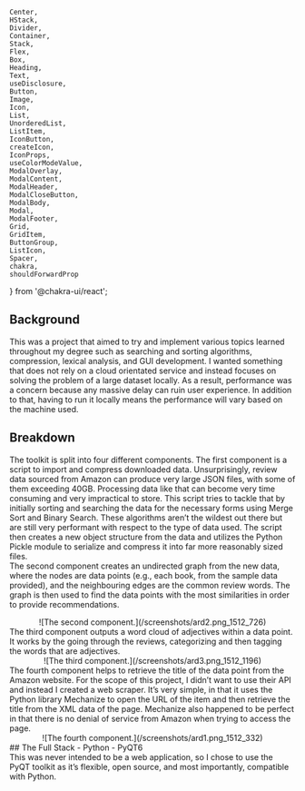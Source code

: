     Center,
    HStack,
    Divider,
    Container,
    Stack,
    Flex,
    Box,
    Heading,
    Text,
    useDisclosure,
    Button,
    Image,
    Icon,
    List,
    UnorderedList,
    ListItem,
    IconButton,
    createIcon,
    IconProps,
    useColorModeValue,
    ModalOverlay,
    ModalContent,
    ModalHeader,
    ModalCloseButton,
    ModalBody,
    Modal,
    ModalFooter,
    Grid,
    GridItem,
    ButtonGroup,
    ListIcon,
    Spacer,
    chakra,
    shouldForwardProp
} from '@chakra-ui/react';



## Background
This was a project that aimed to try and implement various topics learned throughout my degree such as searching and sorting algorithms, compression, lexical analysis, and GUI development. I wanted something that does not rely on a cloud orientated service and instead focuses on solving the problem of a large dataset locally. As a result, performance was a concern because any massive delay can ruin user experience. In addition to that, having to run it locally means the performance will vary based on the machine used.
<br/>
## Breakdown
The toolkit is split into four different components. The first component is a script to import and compress downloaded data. Unsurprisingly, review data sourced from Amazon can produce very large JSON files, with some of them exceeding 40GB. Processing data like that can become very time consuming and very impractical to store. This script tries to tackle that by initially sorting and searching the data for the necessary forms using Merge Sort and Binary Search. These algorithms aren’t the wildest out there but are still very performant with respect to the type of data used. The script then creates a new object structure from the data and utilizes the Python Pickle module to serialize and compress it into far more reasonably sized files. 
<br/>
The second component creates an undirected graph from the new data, where the nodes are data points (e.g., each book, from the sample data provided), and the neighbouring edges are the common review words. The graph is then used to find the data points with the most similarities in order to provide recommendations. 
<br/>
<Center
    py={'1em'}>
![The second component.](/screenshots/ard2.png_1512_726)
</Center>
The third component outputs a word cloud of adjectives within a data point. It works by the going through the reviews, categorizing and then tagging the words that are adjectives. 
<br/>
<Center
    py={'1em'}>
![The third component.](/screenshots/ard3.png_1512_1196)
</Center>
The fourth component helps to retrieve the title of the data point from the Amazon website. For the scope of this project, I didn’t want to use their API and instead I created a web scraper. It’s very simple, in that it uses the Python library Mechanize to open the URL of the item and then retrieve the title from the XML data of the page. Mechanize also happened to be perfect in that there is no denial of service from Amazon when trying to access the page. 
<br/>
<Center
    py={'1em'}>
![The fourth component.](/screenshots/ard1.png_1512_332)
</Center>
## The Full Stack
<Flex
px={{ base: '1.5em', sm: '1.5em', md: '2em', lg: '3em' }}>
- Python
- PyQT6
</Flex>

<br/>
This was never intended to be a web application, so I chose to use the PyQT toolkit as it’s flexible, open source, and most importantly, compatible with Python.
